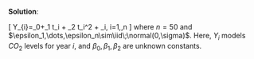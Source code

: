 
\color{blue}

**Solution**:

\[
Y_{i}=\beta_0+\beta_1 t_i + \beta_2 t_i^2 + \epsilon_i, \quad i=1,\dots,n
\]
where $n=50$ and $\epsilon_1,\dots,\epsilon_n\sim\iid\;\normal(0,\sigma)$.
Here, $Y_i$ models $CO_2$ levels for year $i$, and $\beta_0,\beta_1,\beta_2$ are unknown constants.

\grade{1 point for the covariates $(1,t_i,t_i^2)$. 1 point for definition of $\epsilon_i$. 1 point for $\vec{\beta}$, with explanation. 1 point for $Y_i$. 1 point for $n$.}

\color{black}


 